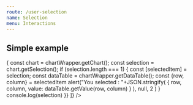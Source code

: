 ```yaml
---
route: /user-selection
name: Selection 
menu: Interactions
---
```




## Simple example


<Playground>
  <Chart 
    chartType="ScatterChart"
    data={[['x', 'dogs'], [0, 0],   [1, 10],  [2, 23],  [3, 17],  [4, 18],  [5, 9]]}
    chartEvents={[
      {eventName: 'select', callback: ({chartWrapper}) => {
        const chart = chartWrapper.getChart();
        const selection = chart.getSelection();
        if (selection.length === 1) {
          const [selectedItem] = selection;
          const dataTable = chartWrapper.getDataTable();
          const {row, column} = selectedItem
          alert("You selected : "+JSON.stringify(
              {
                row,
                column,
                value: dataTable.getValue(row, column)
              }
            ), null, 2
          )
        }
        console.log(selection)
      }}
    ]}
  />
</Playground>